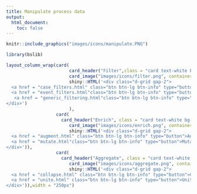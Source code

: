 ```yaml
---
title: Manipulate process data
output: 
  html_document: 
    toc: false
---
```



```r
knitr::include_graphics("images/icons/manipulate.PNG")

```
```r
library(bslib)
```


```r
layout_column_wrap(card( 
						card_header("Filter",class = "card text-white bg-info mb-3"),
						card_image("images/icons/filter.png", container = card_body),
						shiny::HTML('<div class="d-grid gap-2">
  <a href = "case_filters.html" class="btn btn-lg btn-info" type="button">Case filters</a>
  <a href = "event_filters.html"class="btn btn-lg btn-info" type="button">Event filters</a>
   <a href = "generic_filtering.html"class="btn btn-lg btn-info" type="button">Generic filters</a>
</div>')
						),
				   card(
				   	 card_header("Enrich", class = "card text-white bg-info mb-3"),
						card_image("images/icons/enrich.png", container = card_body),
						shiny::HTML('<div class="d-grid gap-2">
  <a href = "augment.html" class="btn btn-lg btn-info" type="button">Augment</a>
  <a href = "mutate.html"class="btn btn-lg btn-info" type="button">Mutate</a>
</div>')),
				   card( 
				   	 card_header("Aggregate", class = "card text-white bg-info mb-3"),
						card_image("images/icons/aggregate.png", container = card_body),
						shiny::HTML('<div class="d-grid gap-2">
  <a href = "collapse.html" class="btn btn-lg btn-info" type="button">Collapse</a>
  <a href = "unite.html" class="btn btn-lg btn-info" type="button">Unite</a>
</div>')),width = "250px")
```

<br/>



